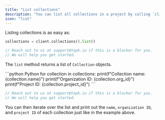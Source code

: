 ```yaml
---
title: "List collections"
description: "You can list all collections in a project by calling `client.collections().list()`."
icon: "list"
---
```


Listing collections is as easy as:

<CodeGroup>

```python Python
collections = client.collections().list()
```

```js JavaScript
// Reach out to us at support@topk.io if this is a blocker for you.
// We will help you get started.
```

</CodeGroup>

The `list` method returns a list of `Collection` objects.

<CodeGroup>
```python Python
for collection in collections:
    print(f"Collection name: {collection.name}")
    print(f"Organization ID: {collection.org_id}")
    print(f"Project ID: {collection.project_id}")
```

```js JavaScript
// Reach out to us at support@topk.io if this is a blocker for you.
// We will help you get started.
```

</CodeGroup>

You can then iterate over the list and print out the `name`, `organization ID`, and `project ID` of each collection just like in the example above.
